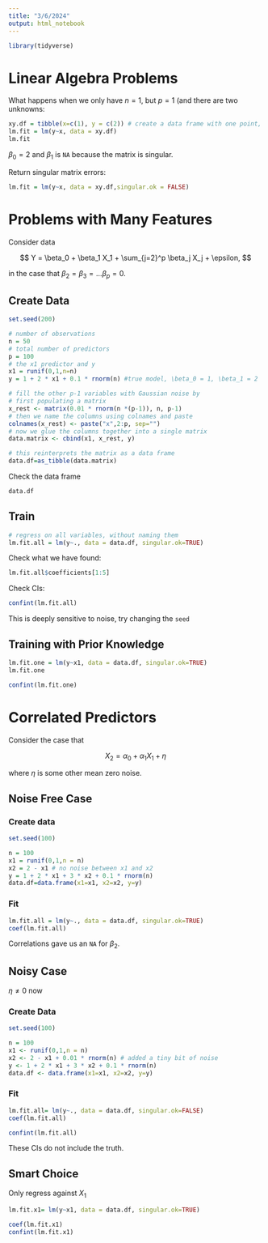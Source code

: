 ```yaml
---
title: "3/6/2024"
output: html_notebook
---
```


```r
library(tidyverse)
```

# Linear Algebra Problems

What happens when we only have $n=1$, but $p=1$ (and there are two unknowns:

```r
xy.df = tibble(x=c(1), y = c(2)) # create a data frame with one point, (1,2)
lm.fit = lm(y~x, data = xy.df)
lm.fit
```

$\beta_0=2$ and $\beta_1$ is `NA` because the matrix is singular.

Return singular matrix errors:

```r
lm.fit = lm(y~x, data = xy.df,singular.ok = FALSE)
```

# Problems with Many Features

Consider data

$$
Y = \beta_0 + \beta_1 X_1 + \sum_{j=2}^p \beta_j X_j + \epsilon,
$$

in the case that $\beta_2=\beta_3=\ldots \beta_p=0$.

## Create Data

```r
set.seed(200)

# number of observations
n = 50
# total number of predictors
p = 100
# the x1 predictor and y
x1 = runif(0,1,n=n)
y = 1 + 2 * x1 + 0.1 * rnorm(n) #true model, \beta_0 = 1, \beta_1 = 2

# fill the other p-1 variables with Gaussian noise by
# first populating a matrix
x_rest <- matrix(0.01 * rnorm(n *(p-1)), n, p-1)
# then we name the columns using colnames and paste
colnames(x_rest) <- paste("x",2:p, sep="")
# now we glue the columns together into a single matrix
data.matrix <- cbind(x1, x_rest, y)

# this reinterprets the matrix as a data frame
data.df=as_tibble(data.matrix)
```

Check the data frame

```r
data.df
```

## Train

```r
# regress on all variables, without naming them
lm.fit.all = lm(y~., data = data.df, singular.ok=TRUE)
```

Check what we have found:

```r
lm.fit.all$coefficients[1:5]
```

Check CIs:

```r
confint(lm.fit.all)
```

This is deeply sensitive to noise, try changing the `seed`

## Training with Prior Knowledge

```r
lm.fit.one = lm(y~x1, data = data.df, singular.ok=TRUE)
lm.fit.one
```

```r
confint(lm.fit.one)
```

# Correlated Predictors

Consider the case that

$$
X_2 = \alpha_0  + \alpha_1 X_1 + \eta
$$

where $\eta$ is some other mean zero noise.

## Noise Free Case

### Create data

```r
set.seed(100)

n = 100
x1 = runif(0,1,n = n)
x2 = 2 - x1 # no noise between x1 and x2
y = 1 + 2 * x1 + 3 * x2 + 0.1 * rnorm(n)
data.df=data.frame(x1=x1, x2=x2, y=y)
```

### Fit

```r
lm.fit.all = lm(y~., data = data.df, singular.ok=TRUE)
coef(lm.fit.all)
```

Correlations gave us an `NA` for $\beta_2$.

## Noisy Case

$\eta\neq 0$ now

### Create Data

```r
set.seed(100)

n = 100
x1 <- runif(0,1,n = n)
x2 <- 2 - x1 + 0.01 * rnorm(n) # added a tiny bit of noise
y <- 1 + 2 * x1 + 3 * x2 + 0.1 * rnorm(n)
data.df <- data.frame(x1=x1, x2=x2, y=y)


```

### Fit

```r
lm.fit.all= lm(y~., data = data.df, singular.ok=FALSE)
coef(lm.fit.all)
```

```r
confint(lm.fit.all)
```

These CIs do not include the truth.

## Smart Choice

Only regress against $X_1$

```r
lm.fit.x1= lm(y~x1, data = data.df, singular.ok=TRUE)

```

```r
coef(lm.fit.x1)
confint(lm.fit.x1)

```
